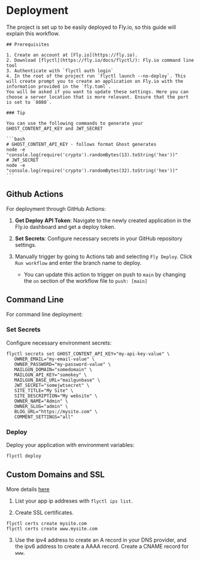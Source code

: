 # Deployment

The project is set up to be easily deployed to Fly.io, so this guide will explain this workflow.

    ## Prerequisites

    1. Create an account at [Fly.io](https://fly.io).
    2. Download [flyctl](https://fly.io/docs/flyctl/): Fly.io command line tool
    3. Authenticate with `flyctl auth login`
    4. In the root of the project run `flyctl launch --no-deploy`. This will create prompt you to create an application on Fly.io with the information provided in the `fly.toml`.
    You will be asked if you want to update these settings. Here you can choose a server location that is more relevant. Ensure that the port is set to `8080`.

    ### Tip

    You can use the following commands to generate your GHOST_CONTENT_API_KEY and JWT_SECRET

    ```bash
    # GHOST_CONTENT_API_KEY - follows format Ghost generates
    node -e "console.log(require('crypto').randomBytes(13).toString('hex'))"
    # JWT_SECRET
    node -e "console.log(require('crypto').randomBytes(32).toString('hex'))"
    ```

## Github Actions

For deployment through GitHub Actions:

1. **Get Deploy API Token**: Navigate to the newly created application in the Fly.io dashboard and get a deploy token.

2. **Set Secrets**: Configure necessary secrets in your GitHub repository settings.

3. Manually trigger by going to Actions tab and selecting `Fly Deploy`. Click `Run workflow` and enter the branch name to deploy.
   - You can update this action to trigger on push to `main` by changing the `on` section of the workflow file to `push: [main]`

## Command Line

For command line deployment:

### Set Secrets

Configure necessary environment secrets:

```
flyctl secrets set GHOST_CONTENT_API_KEY="my-api-key-value" \
   OWNER_EMAIL="my-email-value" \
   OWNER_PASSWORD="my-password-value" \
   MAILGUN_DOMAIN="somedomain" \
   MAILGUN_API_KEY="somekey" \
   MAILGUN_BASE_URL="mailgunbase" \
   JWT_SECRET="somejwtsecret" \
   SITE_TITLE="My Site" \
   SITE_DESCRIPTION="My website" \
   OWNER_NAME="Admin" \
   OWNER_SLUG="admin" \
   BLOG_URL="https://mysite.com" \
   COMMENT_SETTINGS="all"
```

### Deploy

Deploy your application with environment variables:

```bash
flyctl deploy
```

## Custom Domains and SSL

More details [here](https://fly.io/docs/networking/custom-domains-with-fly/)

1. List your app ip addreses with `flyctl ips list`.

2. Create SSL certificates.

```
flyctl certs create mysite.com
flyctl certs create www.mysite.com
```

3. Use the ipv4 address to create an A record in your DNS provider, and the ipv6 address to create a AAAA record. Create a CNAME record for `www`.
